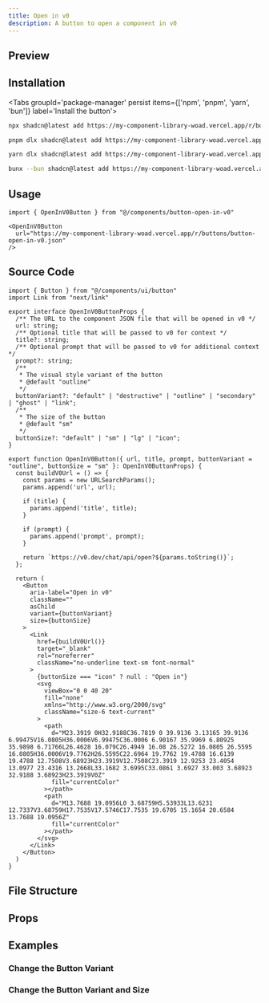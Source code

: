 ```yaml
---
title: Open in v0
description: A button to open a component in v0
---
```



## Preview

<Card className="items-center justify-center min-h-[350px] bg-background shadow-none">
    <OpenInV0Button 
    url="https://my-component-library-woad.vercel.app/r/button-open-in-v0.json"
    title="JT Builds Stuff - Open in v0"
    prompt="This is a button to open a component in v0"
    />
</Card>

## Installation

<div className="w-full flex justify-end">
    <OpenInV0Button url="https://my-component-library-woad.vercel.app/r/buttons/button-open-in-v0.json" />
</div>

<Tabs groupId='package-manager' persist items={['npm', 'pnpm', 'yarn', 'bun']} label='Install the button'>

```bash tab="npm"
npx shadcn@latest add https://my-component-library-woad.vercel.app/r/buttons/button-open-in-v0
```

```bash tab="pnpm"
pnpm dlx shadcn@latest add https://my-component-library-woad.vercel.app/r/buttons/button-open-in-v0
```

```bash tab="yarn"
yarn dlx shadcn@latest add https://my-component-library-woad.vercel.app/r/buttons/button-open-in-v0
```

```bash tab="bun"
bunx --bun shadcn@latest add https://my-component-library-woad.vercel.app/r/buttons/button-open-in-v0
```

</Tabs>

## Usage

```tsx
import { OpenInV0Button } from "@/components/button-open-in-v0"
```

```tsx
<OpenInV0Button 
  url="https://my-component-library-woad.vercel.app/r/buttons/button-open-in-v0.json"
/>
```

## Source Code

```tsx title="button-open-in-v0.tsx" lineNumbers
import { Button } from "@/components/ui/button"
import Link from "next/link"

export interface OpenInV0ButtonProps {
  /** The URL to the component JSON file that will be opened in v0 */
  url: string;
  /** Optional title that will be passed to v0 for context */
  title?: string;
  /** Optional prompt that will be passed to v0 for additional context */
  prompt?: string;
  /** 
   * The visual style variant of the button
   * @default "outline"
   */
  buttonVariant?: "default" | "destructive" | "outline" | "secondary" | "ghost" | "link";
  /** 
   * The size of the button
   * @default "sm"
   */
  buttonSize?: "default" | "sm" | "lg" | "icon";
}

export function OpenInV0Button({ url, title, prompt, buttonVariant = "outline", buttonSize = "sm" }: OpenInV0ButtonProps) {
  const buildV0Url = () => {
    const params = new URLSearchParams();
    params.append('url', url);
    
    if (title) {
      params.append('title', title);
    }
    
    if (prompt) {
      params.append('prompt', prompt);
    }
    
    return `https://v0.dev/chat/api/open?${params.toString()}`;
  };

  return (
    <Button
      aria-label="Open in v0"
      className=""
      asChild
      variant={buttonVariant}
      size={buttonSize}
    >
      <Link
        href={buildV0Url()}
        target="_blank"
        rel="noreferrer"
        className="no-underline text-sm font-normal"
      >
        {buttonSize === "icon" ? null : "Open in"}
        <svg
          viewBox="0 0 40 20"
          fill="none"
          xmlns="http://www.w3.org/2000/svg"
          className="size-6 text-current"
        >
          <path
            d="M23.3919 0H32.9188C36.7819 0 39.9136 3.13165 39.9136 6.99475V16.0805H36.0006V6.99475C36.0006 6.90167 35.9969 6.80925 35.9898 6.71766L26.4628 16.079C26.4949 16.08 26.5272 16.0805 26.5595 16.0805H36.0006V19.7762H26.5595C22.6964 19.7762 19.4788 16.6139 19.4788 12.7508V3.68923H23.3919V12.7508C23.3919 12.9253 23.4054 13.0977 23.4316 13.2668L33.1682 3.6995C33.0861 3.6927 33.003 3.68923 32.9188 3.68923H23.3919V0Z"
            fill="currentColor"
          ></path>
          <path
            d="M13.7688 19.0956L0 3.68759H5.53933L13.6231 12.7337V3.68759H17.7535V17.5746C17.7535 19.6705 15.1654 20.6584 13.7688 19.0956Z"
            fill="currentColor"
          ></path>
        </svg>
      </Link>
    </Button>
  )
}
```

## File Structure

<Files>
  <Folder name="components" defaultOpen>
    <File name="button-open-in-v0.tsx" />
  </Folder>
</Files>

## Props

<AutoTypeTable path="./registry/buttons/button-open-in-v0.tsx" name="OpenInV0ButtonProps" />

## Examples

### Change the Button Variant

<Card className="items-center justify-center min-h-[350px] bg-background shadow-none">
<OpenInV0Button 
  url="https://my-component-library-woad.vercel.app/r/buttons/button-open-in-v0.json"
  buttonVariant="secondary"
/>
</Card>

### Change the Button Variant and Size

<Card className="items-center justify-center min-h-[350px] bg-background shadow-none">
<OpenInV0Button 
  url="https://my-component-library-woad.vercel.app/r/buttons/button-open-in-v0.json"
  title="JT Builds Stuff - Open in v0"
  prompt="This is a button to open a component in v0"
  buttonSize="icon"
  buttonVariant="ghost"
/>
</Card>

